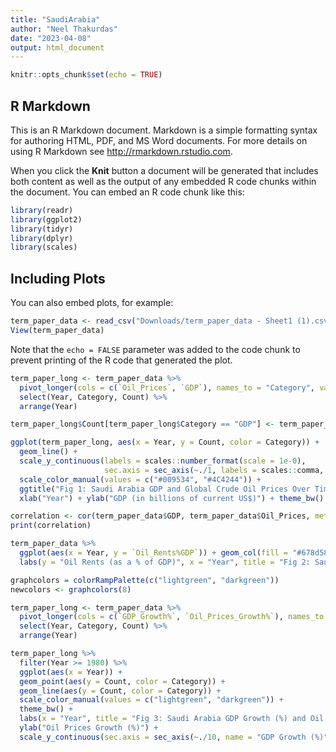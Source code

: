 ```yaml
---
title: "SaudiArabia"
author: "Neel Thakurdas"
date: "2023-04-08"
output: html_document
---
```


```r
knitr::opts_chunk$set(echo = TRUE)
```

## R Markdown

This is an R Markdown document. Markdown is a simple formatting syntax for authoring HTML, PDF, and MS Word documents. For more details on using R Markdown see <http://rmarkdown.rstudio.com>.

When you click the **Knit** button a document will be generated that includes both content as well as the output of any embedded R code chunks within the document. You can embed an R code chunk like this:

```r
library(readr)
library(ggplot2)
library(tidyr)
library(dplyr)
library(scales)
```

## Including Plots

You can also embed plots, for example:

```r
term_paper_data <- read_csv("Downloads/term_paper_data - Sheet1 (1).csv")
View(term_paper_data)
```

Note that the `echo = FALSE` parameter was added to the code chunk to prevent printing of the R code that generated the plot.


```r
term_paper_long <- term_paper_data %>%
  pivot_longer(cols = c(`Oil_Prices`, `GDP`), names_to = "Category", values_to = "Count") %>%
  select(Year, Category, Count) %>%
  arrange(Year)

term_paper_long$Count[term_paper_long$Category == "GDP"] <- term_paper_long$Count[term_paper_long$Category == "GDP"] / 1000000000

ggplot(term_paper_long, aes(x = Year, y = Count, color = Category)) +
  geom_line() +
  scale_y_continuous(labels = scales::number_format(scale = 1e-0), 
                     sec.axis = sec_axis(~./1, labels = scales::comma, name = "Crude Oil Prices (in current US$ per cubic meter)")) +
  scale_color_manual(values = c("#009534", "#4C4244")) +
  ggtitle("Fig 1: Saudi Arabia GDP and Global Crude Oil Prices Over Time") +
  xlab("Year") + ylab("GDP (in billions of current US$)") + theme_bw()

correlation <- cor(term_paper_data$GDP, term_paper_data$Oil_Prices, method = "pearson")
print(correlation)
```
```r
term_paper_data %>%
  ggplot(aes(x = Year, y = `Oil_Rents%GDP`)) + geom_col(fill = "#678d58") + theme_bw() + 
  labs(y = "Oil Rents (as a % of GDP)", x = "Year", title = "Fig 2: Saudi Arabia Oil Rents (as a % of GDP) Over Time")
```
```r
graphcolors = colorRampPalette(c("lightgreen", "darkgreen"))
newcolors <- graphcolors(8)

term_paper_long <- term_paper_data %>%
  pivot_longer(cols = c(`GDP_Growth%`, `Oil_Prices_Growth%`), names_to = "Category", values_to = "Count") %>%
  select(Year, Category, Count) %>%
  arrange(Year)

term_paper_long %>%
  filter(Year >= 1980) %>%
  ggplot(aes(x = Year)) + 
  geom_point(aes(y = Count, color = Category)) + 
  geom_line(aes(y = Count, color = Category)) + 
  scale_color_manual(values = c("lightgreen", "darkgreen")) +
  theme_bw() + 
  labs(x = "Year", title = "Fig 3: Saudi Arabia GDP Growth (%) and Oil Prices Growth (%) Over Time") +
  ylab("Oil Prices Growth (%)") +
  scale_y_continuous(sec.axis = sec_axis(~./10, name = "GDP Growth (%)"))

```